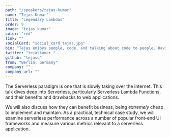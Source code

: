```yaml
---
path: "/speakers/tejas-kumar"
name: "Tejas Kumar"
title: "Legendary Lambdas"
order: 9
image: "tejas_kumar"
color: "red"
link: ""
socialCard: "social_card_tejas.jpg"
bio: "Tejas enjoys people, code, and talking about code to people. Having begun coding at age 8, today Tejas travels around the world, encouraging, educating and empowering developers in the web development community."
twitter: "tejaskumar_"
github: "tejasq"
from: "Berlin, Germany"
company: ""
company_url: ""
---
```


The Serverless paradigm is one that is slowly taking over the internet. This talk dives deep into Serverless,
particularly Serverless Lambda Functions, and their benefits and drawbacks to web applications.

We will also discuss how they can benefit business, being *extremely* cheap to implement
and maintain. As a practical, technical case study, we will examine serverless performance across a number
of popular front-end UI frameworks and measure various metrics relevant to a serverless application.